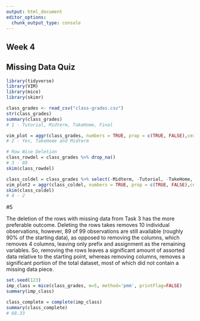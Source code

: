 ---
output: html_document
editor_options: 
  chunk_output_type: console
---
## Week 4
## Missing Data Quiz

```{r}
library(tidyverse)
library(VIM)
library(mice)
library(skimr)
```

```{r}
class_grades <- read_csv("class-grades.csv")
str(class_grades)
summary(class_grades)
# 1 - Tutorial, Midterm, TakeHome, Final
```

```{r}
vim_plot = aggr(class_grades, numbers = TRUE, prop = c(TRUE, FALSE),cex.axis=.7)
# 2 - Yes, TakeHome and Midterm
```


```{r}
# Row Wise Deletion
class_rowdel = class_grades %>% drop_na() 
# 3 - 89
skim(class_rowdel)
```

```{r}
class_coldel = class_grades %>% select(-Midterm, -Tutorial, -TakeHome, -Final)
vim_plot2 = aggr(class_coldel, numbers = TRUE, prop = c(TRUE, FALSE),cex.axis=.7)
skim(class_coldel)
# 4 - 2
```

#5 

The deletion of the rows with missing data from Task 3 has the more preferable outcome. Deleting the rows takes removes 10 individual observations, however, 89 of 99 observations are still available (roughly 90% of the starting data), as opposed to removing the columns, which removes 4 columns, leaving only prefix and assignment as the remaining variables. So, removing the rows leaves a significant amount of assorted data relative to the starting point, whereas removing columns, removes a significant portion of the total dataset, most of which did not contain a missing data piece. 

```{r}
set.seed(123)
imp_class = mice(class_grades, m=5, method='pmm', printFlag=FALSE)
summary(imp_class)
```

```{r}
class_complete = complete(imp_class) 
summary(class_complete)
# 68.33
```


